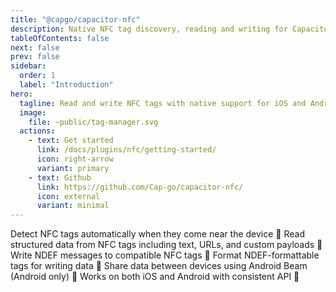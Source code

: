 ```yaml
---
title: "@capgo/capacitor-nfc"
description: Native NFC tag discovery, reading and writing for Capacitor apps on iOS and Android.
tableOfContents: false
next: false
prev: false
sidebar:
  order: 1
  label: "Introduction"
hero:
  tagline: Read and write NFC tags with native support for iOS and Android, enabling contactless interactions and smart tag experiences.
  image:
    file: ~public/tag-manager.svg
  actions:
    - text: Get started
      link: /docs/plugins/nfc/getting-started/
      icon: right-arrow
      variant: primary
    - text: Github
      link: https://github.com/Cap-go/capacitor-nfc/
      icon: external
      variant: minimal
---
```



<CardGrid stagger>
  <Card title="Tag Discovery" icon="star">
    Detect NFC tags automatically when they come near the device 📡
  </Card>
  <Card title="Read NDEF Records" icon="open-book">
    Read structured data from NFC tags including text, URLs, and custom payloads 📖
  </Card>
  <Card title="Write to Tags" icon="pencil">
    Write NDEF messages to compatible NFC tags 📝
  </Card>
  <Card title="Tag Formatting" icon="setting">
    Format NDEF-formattable tags for writing data 🔧
  </Card>
  <Card title="Peer-to-Peer" icon="rocket">
    Share data between devices using Android Beam (Android only) 📲
  </Card>
  <Card title="Cross-platform" icon="puzzle">
    Works on both iOS and Android with consistent API 📱
  </Card>
</CardGrid>

